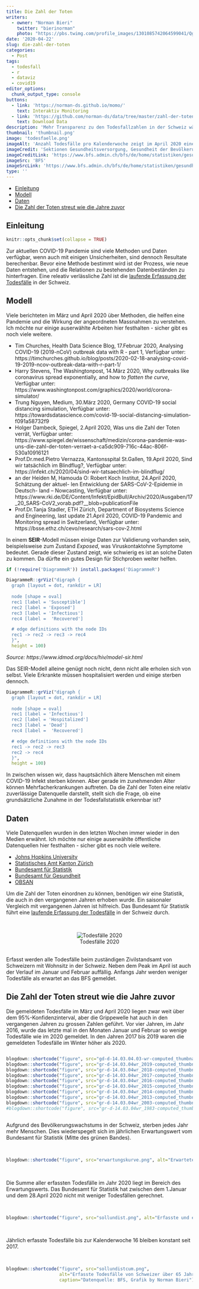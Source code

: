 ```yaml
---
title: Die Zahl der Toten
writers: 
  - owner: "Norman Bieri"
    twitter: "bierinorman"
    photo: "https://pbs.twimg.com/profile_images/1301085742064599041/QgufA9ab_400x400.jpg"
date: '2020-04-22'
slug: die-zahl-der-toten
categories:
  - Post
tags:
  - todesfall
  - r
  - dataviz
  - covid19
editor_options:
  chunk_output_type: console
buttons:
  - link: 'https://norman-ds.github.io/momo/'
    text: Interaktiv Monitoring
  - link: 'https://github.com/norman-ds/data/tree/master/zahl-der-toten'
    text: Download Data
description: 'Mehr Transparenz zu den Todesfallzahlen in der Schweiz während der COVID-19 Pandemie.'
thumbnail: 'thumbnail.png'
image: 'todesfaelle.png'
imageAlt: 'Anzahl Todesfälle pro Kalenderwoche zeigt im April 2020 eine Übersterblichkeit'
imageCredit: 'Sektionen Gesundheitsversorgung, Gesundheit der Bevölkerung'
imageCreditLink: 'https://www.bfs.admin.ch/bfs/de/home/statistiken/gesundheit.html'
imageSrc: 'BFS'
imageSrcLink: 'https://www.bfs.admin.ch/bfs/de/home/statistiken/gesundheit/gesundheitszustand/sterblichkeit-todesursachen.html'
type: ''
---
```


-   [Einleitung](#einleitung)
-   [Modell](#modell)
-   [Daten](#daten)
-   [Die Zahl der Toten streut wie die Jahre zuvor](#die-zahl-der-toten-streut-wie-die-jahre-zuvor)

Einleitung
------------

```r
knitr::opts_chunk$set(collapse = TRUE)
```

<style>
.imageCont{display: flex; flex-direction: row; flex-wrap: wrap; max-width: 100%; align-items: center; justify-content: center}
.imageCont img {max-width: 175px; height: 100%; object-fit: cover}
.imageCont figure{margin: 0 5px; height: 175px}
</style>

Zur aktuellen COVID-19 Pandemie sind viele Methoden und Daten verfügbar, wenn auch mit einigen Unsicherheiten, sind dennoch Resultate berechenbar. Bevor eine Methode bestimmt wird ist der Prozess, wie neue Daten entstehen, und die Relationen zu bestehenden Datenbeständen zu hinterfragen. Eine releativ verlässliche Zahl ist die [laufende Erfassung der Todesfälle](https://www.bfs.admin.ch/bfs/de/home/statistiken/gesundheit/gesundheitszustand/sterblichkeit-todesursachen.html) in der Schweiz.

Modell
--------

Viele berichteten im März und April 2020 über Methoden, die helfen eine Pandemie und die Wirkung der angeordneten Massnahmen zu verstehen. Ich möchte nur einige auserwählte Arbeiten hier festhalten - sicher gibt es noch viele weitere.

* Tim Churches, Health Data Science Blog, 17.Februar 2020, Analysing COVID-19 (2019-nCoV) outbreak data with R - part 1, Verfügbar unter: https://timchurches.github.io/blog/posts/2020-02-18-analysing-covid-19-2019-ncov-outbreak-data-with-r-part-1/
* Harry Stevens, The Washingtonpost, 14.März 2020, Why outbreaks like coronavirus spread exponentially, and how to *flatten the curve*, Verfügbar unter: https://www.washingtonpost.com/graphics/2020/world/corona-simulator/
* Trung Nguyen, Medium, 30.März 2020, Germany COVID-19 social distancing simulation, Verfügbar unter: https://towardsdatascience.com/covid-19-social-distancing-simulation-f091a58732f9
* Holger Dambeck, Spiegel, 2.April 2020, Was uns die Zahl der Toten verrät, Verfügbar unter: https://www.spiegel.de/wissenschaft/medizin/corona-pandemie-was-uns-die-zahl-der-toten-verraet-a-ca5dc909-716c-44ac-806f-530a10916121
* Prof.Dr.med.Pietro Vernazza, Kantonsspital St.Gallen, 19.April 2020, Sind wir tatsächlich im Blindflug?, Verfügbar unter: https://infekt.ch/2020/04/sind-wir-tatsaechlich-im-blindflug/
* an der Heiden M, Hamouda O: Robert Koch Institut, 24.April 2020, Schätzung der aktuel- len Entwicklung der SARS-CoV-2-Epidemie in Deutsch- land – Nowcasting, Verfügbar unter: https://www.rki.de/DE/Content/Infekt/EpidBull/Archiv/2020/Ausgaben/17_20_SARS-CoV2_vorab.pdf?__blob=publicationFile
* Prof.Dr.Tanja Stadler, ETH Zürich, Department of Biosystems Science and Engineering, last update 21.April 2020, COVID-19 Pandemic and Monitoring spread in Switzerland, Verfügbar unter: https://bsse.ethz.ch/cevo/research/sars-cov-2.html


In einem **SEIR**-Modell müssen einige Daten zur Validierung vorhanden sein, beispielsweise zum Zustand *Exposed*, was Viruskontaktohne Symptome bedeutet. Gerade dieser Zustand zeigt, wie schwierig es ist an solche Daten zu kommen. Da dürfte ein gutes Design für Stichproben weiter helfen.

```r
if (!require('DiagrammeR')) install.packages('DiagrammeR')

DiagrammeR::grViz("digraph {
  graph [layout = dot, rankdir = LR]
  
  node [shape = oval]        
  rec1 [label = 'Susceptible']
  rec2 [label = 'Exposed']
  rec3 [label = 'Infectious']
  rec4 [label =  'Recovered']

  # edge definitions with the node IDs
  rec1 -> rec2 -> rec3 -> rec4
  }", 
  height = 100)

```
*Source: https://www.idmod.org/docs/hiv/model-sir.html*

Das SEIR-Modell alleine genügt noch nicht, denn nicht alle erholen sich von selbst. Viele Erkrankte müssen hospitalisiert werden und einige sterben dennoch.

```r

DiagrammeR::grViz("digraph {
  graph [layout = dot, rankdir = LR]
  
  node [shape = oval]        
  rec1 [label = 'Infectious']
  rec2 [label = 'Hospitalized']
  rec3 [label = 'Dead']
  rec4 [label =  'Recovered']

  # edge definitions with the node IDs
  rec1 -> rec2 -> rec3
  rec2 -> rec4
  }", 
  height = 100)

```

In zwischen wissen wir, dass hauptsächlich ältere Menschen mit einem COVID-19 Infekt sterben können. Aber gerade im zunehmenden Alter können Mehrfacherkrankungen auftreten. Da die Zahl der Toten eine relativ zuverlässige Datenquelle darstellt, stellt sich die Frage, ob eine grundsätzliche Zunahme in der Todesfallstatistik erkennbar ist?

Daten
-------

Viele Datenquellen wurden in den letzten Wochen immer wieder in den Medien erwähnt. Ich möchte nur einige auserwählte öffentliche Datenquellen hier festhalten - sicher gibt es noch viele weitere.

* [Johns Hopkins University](https://coronavirus.jhu.edu)
* [Statistisches Amt Kanton Zürich](https://www.web.statistik.zh.ch/covid19_dashboard)
* [Bundesamt für Statistik](https://www.bfs.admin.ch/bfs/de/home/aktuell/covid-19.html)
* [Bundesamt für Gesundheit](https://www.bag.admin.ch/bag/de/home/krankheiten/ausbrueche-epidemien-pandemien/aktuelle-ausbrueche-epidemien/novel-cov.html)
* [OBSAN](https://www.obsan.admin.ch/de/indikatoren/corona-risiko-vorerkrankungen-und-risikogruppe-alter-15)

Um die Zahl der Toten einordnen zu können, benötigen wir eine Statistik, die auch in den vergangenen Jahren erhoben wurde. Ein saisonaler Vergleich mit vergangenen Jahren ist hilfreich. Das Bundesamt für Statistik führt eine [laufende Erfassung der Todesfälle](https://www.bfs.admin.ch/bfs/de/home/statistiken/gesundheit/gesundheitszustand/sterblichkeit-todesursachen.html) in der Schweiz durch. 

</br>
<center>
![Todesfälle 2020](todesfaelle.png)
</center>
</br>
Erfasst werden alle Todesfälle beim zuständigen Zivilstandsamt von Schweizern mit Wohnsitz in der Schweiz. Neben dem Peak im April ist auch der Verlauf im Januar und Februar auffällig. Anfangs Jahr werden weniger Todesfälle als erwartet an das BFS gemeldet.

Die Zahl der Toten streut wie die Jahre zuvor
---------------------------------------------

Die gemeldeten Todesfälle im März und April 2020 liegen zwar weit über dem 95%-Konfidenzinterval, aber die Grippewelle hat auch in den vergangenen Jahren zu grossen Zahlen geführt. Vor vier Jahren, im Jahr 2016, wurde das letzte mal in den Monaten Januar und Februar so wenige Todesfälle wie im 2020 gemeldet. In den Jahren 2017 bis 2019 waren die gemeldeten Todesfälle im Winter höher als 2020.
</br>

<div class='imageCont'>
```r
blogdown::shortcode("figure", src="gd-d-14.03.04.03-wr-computed_thumbnail.png")
blogdown::shortcode("figure", src="gr-d-14.03.04wr_2019-computed_thumbnail.png")
blogdown::shortcode("figure", src="gr-d-14.03.04wr_2018-computed_thumbnail.png")
blogdown::shortcode("figure", src="gr-d-14.03.04wr_2017-computed_thumbnail.png")
blogdown::shortcode("figure", src="gr-d-14.03.04wr_2016-computed_thumbnail.png")
blogdown::shortcode("figure", src="gr-d-14.03.04wr_2015-computed_thumbnail.png")
blogdown::shortcode("figure", src="gr-d-14.03.04wr_2014-computed_thumbnail.png")
blogdown::shortcode("figure", src="gr-d-14.03.04wr_2013-computed_thumbnail.png")
blogdown::shortcode("figure", src="gr-d-14.03.04wr_2003-computed_thumbnail.png")
#blogdown::shortcode("figure", src="gr-d-14.03.04wr_1983-computed_thumbnail.png")
```
</div
</br>


Aufgrund des Bevölkerungswachstums in der Schweiz, sterben jedes Jahr mehr Menschen. Dies wiederspegelt sich im jährlichen Erwartungswert vom Bundesamt für Statistik (Mitte des grünen Bandes). 

</br>
```r

blogdown::shortcode("figure", src="erwartungskurve.png", alt="Erwartete Todesfälle von Schweizer über 65 Jahre in den Jahren 2010 bis 2020 steigt stetig.")
```
</br>


Die Summe aller erfassten Todesfälle im Jahr 2020 liegt im Bereich des Erwartungswerts. Das Bundesamt für Statistik hat zwischen dem 1.Januar und dem 28.April 2020 nicht mit weniger Todesfällen gerechnet.

</br>

```r

blogdown::shortcode("figure", src="sollundist.png", alt="Erfasste und erwartete Todesfälle von Schweizer über 65 Jahre in den Jahren 2010 bis 2020.")
```
</br>

Jährlich erfasste Todesfälle bis zur Kalenderwoche 16 bleiben konstant seit 2017.

</br>
```r

blogdown::shortcode("figure", src="sollundistcum.png", 
                    alt="Erfasste Todesfälle von Schweizer über 65 Jahre in den Jahren 2010 bis 2020 zeigen keine Auffälligkeit.",
                    caption="Datenquelle: BFS, Grafik by Norman Bieri")
```
